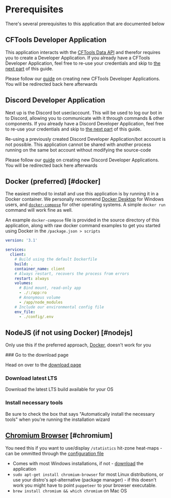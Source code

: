 
# Prerequisites

There's several prerequisites to this application that are documented below

## CFTools Developer Application

This application interacts with the [CFTools Data API](https://developer.cftools.cloud/documentation/data-api) and therefor requires you to create a Developer Application. If you already have a CFTools Developer Application, feel free to re-use your credentials and skip to [the next part](#discord-developer-application) of this guide.

<Callout type="info">Please follow our [guide](/docs/cftools-create-application) on creating new CFTools Developer Applications. You will be redirected back here afterwards</Callout>

## Discord Developer Application

Next up is the Discord bot user/account. This will be used to log our bot in to Discord, allowing you to communicate with it through commands & other components. If you already have a Discord Developer Application, feel free to re-use your credentials and skip to [the next part](#docker) of this guide.

<Callout type="error">Re-using a previously created Discord Developer Application/bot account is not possible. This application cannot be shared with another process running on the same bot account without modifying the source-code</Callout>

<Callout type="info">Please follow our [guide](/docs/discord-create-application) on creating new Discord Developer Applications. You will be redirected back here afterwards</Callout>

## Docker (preferred) [#docker]

The easiest method to install and use this application is by running it in a Docker container. We personally recommend [Docker Desktop](https://www.docker.com/products/docker-desktop/) for Windows users, and [`docker-compose`](https://docs.docker.com/compose/) for other operating systems. A simple `docker run` command will work fine as well.

<Callout type="info">An example `docker-compose` file is provided in the source directory of this application, along with raw docker command examples to get you started using Docker in the `/package.json > scripts`</Callout>

```yaml
version: '3.1'

services:
  client:
    # Build using the default Dockerfile
    build: .
    container_name: client
    # Always restart, recovers the process from errors
    restart: always
    volumes:
      # Bind mount, read-only app
      - ./:/app:ro
      # Anonymous volume
      - /app/node_modules
    # Include our environmental config file
    env_file:
      - ./config/.env
```

## NodeJS (if not using Docker) [#nodejs]

<Callout>Only use this if the preferred approach, [Docker](#docker), doesn't work for you</Callout>

<Steps>
### Go to the download page

Head on over to the [download page](https://nodejs.org/en/download/)

### Download latest LTS

Download the latest LTS build available for your OS

### Install necessary tools

Be sure to check the box that says "Automatically install the necessary tools" when you're running the installation wizard

</Steps>

## [Chromium Browser](https://www.chromium.org/Home/) [#chromium]

<Callout type="info">You need this if you want to use/display `/statistics` hit-zone heat-maps - can be ommitted through the [configuration file](/docs/cftools-discord-bot/2-configuration)</Callout>

- Comes with most Windows installations, if not - [download](https://www.chromium.org/getting-involved/download-chromium/) the application
- `sudo apt-get install chromium-browser` for most Linux distributions, or use your distro's apt-alternative (package manager) - if this doesn't work you might have to point `puppeteer` to your browser executable.
- `brew install chromium && which chromium` on Mac OS